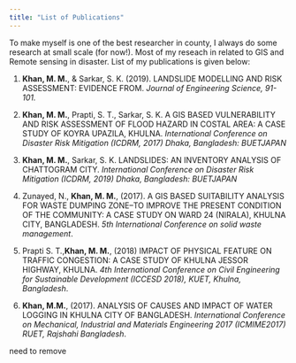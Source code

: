 ```yaml
---
title: "List of Publications"
---
```



To make myself is one of the best researcher in county, I always do some research at small scale (for now!). Most of my reseach in related to GIS and Remote sensing in disaster. List of my publications is given below:

1.	**Khan, M. M.**, & Sarkar, S. K. (2019). LANDSLIDE MODELLING AND RISK ASSESSMENT: EVIDENCE FROM. *Journal of Engineering Science, 91-101.* <p/>
2.	**Khan, M. M.**, Prapti, S. T., Sarkar, S. K. A GIS BASED VULNERABILITY AND RISK ASSESSMENT OF FLOOD HAZARD IN COSTAL AREA: A CASE STUDY OF KOYRA UPAZILA, KHULNA. *International Conference on Disaster Risk Mitigation (ICDRM, 2017) Dhaka, Bangladesh: BUETJAPAN* <p/>
3.	**Khan, M. M.**, Sarkar, S. K. LANDSLIDES: AN INVENTORY ANALYSIS OF CHATTOGRAM CITY. *International Conference on Disaster Risk Mitigation (ICDRM, 2019) Dhaka, Bangladesh: BUETJAPAN*<p/>
4.	Zunayed, N., **Khan, M. M.**, (2017). A GIS BASED SUITABILITY ANALYSIS FOR WASTE DUMPING ZONE–TO IMPROVE THE PRESENT CONDITION OF THE COMMUNITY: A CASE STUDY ON WARD 24 (NIRALA), KHULNA CITY, BANGLADESH. *5th International Conference on solid waste management*. <p/>
5.	Prapti S. T.,**Khan, M. M.**, (2018) IMPACT OF PHYSICAL FEATURE ON TRAFFIC CONGESTION: A CASE STUDY OF KHULNA JESSOR HIGHWAY, KHULNA. *4th International Conference on Civil Engineering for Sustainable Development (ICCESD 2018), KUET, Khulna, Bangladesh*. <p/>
6.	**Khan, M.M.**, (2017). ANALYSIS OF CAUSES AND IMPACT OF WATER LOGGING IN KHULNA CITY OF BANGLADESH. *International Conference on Mechanical, Industrial and Materials Engineering 2017 (ICMIME2017) RUET, Rajshahi Bangladesh*. <p/>

need to remove
